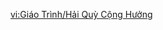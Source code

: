 {{Tutorial
|title    = Resonant Anemone
|subtitle = Gameplay Tutorial
|type     = Adventure
|icon     = Icon Tutorial Combat.png
|about    = Washer Octopus
|image1   = Tutorial Resonant Anemone.png
|text1    = This marvelous marine creature can resonate with the tune played by the Washer Octopus. It will enter a {{Color|help|resonant state}} when continuously affected by music.<br>Use the power of the "symphony" to change the movement state of the Washer Octopus such that it can affect a nearby Resonant Anemone.
|sort     = 6311
}}

[[vi:Giáo Trình/Hải Quỳ Cộng Hưởng]]